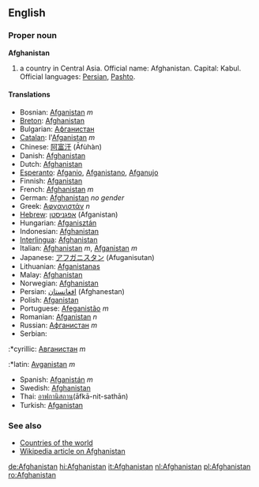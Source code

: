 ==English==
===Proper noun===
'''Afghanistan'''

# a country in Central Asia. Official name: Afghanistan. Capital: Kabul. Official languages: [[Persian]], [[Pashto]].

====Translations====
*Bosnian: [[Afganistan]] ''m''
*[[Breton]]: [[Afghanistan]]
*Bulgarian: [[Афганистан]]
*[[Catalan]]: l'[[Afganistan]] ''m''
*Chinese: [[阿富汗]] (Āfùhàn)
*Danish: [[Afghanistan]]
*Dutch: [[Afghanistan]]
*[[Esperanto]]: [[Afganio]], [[Afganistano]], [[Afganujo]]
*Finnish: [[Afganistan]]
*French: [[Afghanistan]] ''m''
*German: [[Afghanistan]] ''no gender''
*Greek: [[Αφγανιστάν]] ''n''
*[[Hebrew]]: [[אפגניסטן]] (Afganistan)
*Hungarian: [[Afganisztán]]
*Indonesian: [[Afghanistan]]
*[[Interlingua]]: [[Afghanistan]]
*Italian: [[Afghanistan]] ''m'', [[Afganistan]] ''m''
*Japanese: [[アフガニスタン]] (Afuganisutan)
*Lithuanian: [[Afganistanas]]
*Malay: [[Afghanistan]]
*Norwegian: [[Afghanistan]]
*Persian: [[افغانستان]] (Afghanestan)
*Polish: [[Afganistan]]
*Portuguese: [[Afeganistão]] ''m''
*Romanian: [[Afganistan]] ''n''
*Russian: [[Афганистан]] ''m''
*Serbian:
:*cyrillic: [[Авганистан]] ''m''
:*latin: [[Avganistan]] ''m''
*Spanish: [[Afganistán]] ''m''
*Swedish: [[Afghanistan]]
*Thai: [[อาฟกานิสถาน]](āfkā-nit-sathān)
*Turkish: [[Afganistan]]

===See also===
*[[Countries of the world]]
*[[w:Afghanistan|Wikipedia article on Afghanistan]]

[[de:Afghanistan]]
[[hi:Afghanistan]]
[[it:Afghanistan]]
[[nl:Afghanistan]]
[[pl:Afghanistan]]
[[ro:Afghanistan]]
